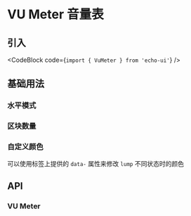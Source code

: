 
# VU Meter 音量表

## 引入

<CodeBlock code={`import { VuMeter } from 'echo-ui'`} />

## 基础用法

<Default />

### 水平模式

<Horizontal />

### 区块数量

<Lumps />

### 自定义颜色

<Color />

可以使用标签上提供的 `data-` 属性来修改 `lump` 不同状态时的颜色

## API

### VU Meter

<VuMeterAPITable />
